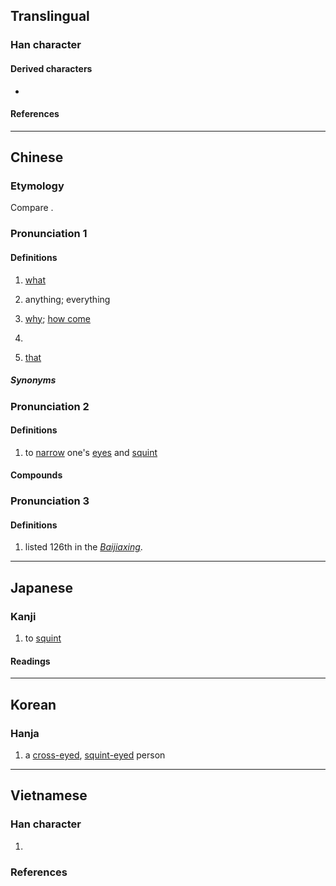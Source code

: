 {{also|セ|ㆤ}}
{{character info/new}}
==Translingual==

===Han character===
{{Han char|rn=5|rad=乙|as=01|sn=2|four=47712|canj=PN,PS,XPN|ids=⿻乛乚,⿻𠃌乚}}

====Derived characters====
* {{l|mul|[[𭑫]], [[𦘮]], [[𭴂]], [[𤘗]], [[𮓲]], [[𠬫]]}}

====References====
{{Han ref|kx=0083.180|dkj=00166|dj=0168.010|hdz=10049.090|uh=4E5C}}

----

==Chinese==
{{zh-forms}}

===Etymology===
Compare {{cog|za|maz||what}}.

===Pronunciation 1===
{{zh-pron
|m=miē
|c=mat1
|c-t=mot2
|mn-t=mih4
|cat=pron
}}

====Definitions====
{{zh-hanzi}}

# {{lb|zh|Cantonese|Teochew}} [[what]]
#: {{zh-x|要 啲 乜？|'''What''' do you want?|C}}
#: {{zh-x|愛 乜個？|tr=ain3 '''mih4''' gai5?|'''What''' do you want?|MN-T}}
# {{lb|zh|Cantonese}} anything; everything
#: {{zh-x|乜 都 得|'''anything''' goes|C}}
# {{lb|zh|Cantonese}} [[why]]; [[how come]]
#: {{zh-x|乜 你 咁 傻 㗎？|'''How come''' you're so stupid?|C}}
# {{lb|zh|Cantonese}} {{n-g|Used at the beginning of a question to give a rhetorical effect.}}
#: {{zh-x|乜 你 未 食飯 㗎{gaa4}？|So you haven't eaten yet?|C}}
#: {{zh-x|乜 仲 未 有 佢 嘅 消息 咩？|So we still don't have any news about him?|C}}
# {{lb|zh|dialectal Mandarin}} [[that]] <!--see https://books.google.com.hk/books?id=rIlVDwAAQBAJ&pg=PT137&dq=%E4%B9%9C%E9%92%B1&hl=zh-CN&sa=X&redir_esc=y&sourceid=cndr#v=onepage&q=%E4%B9%9C%E9%92%B1&f=false-->
<!--see also 汪化云. 方言远指代词“乜、兀”的词源[J]. 汉字文化, 2007(4):50-52.-->
=====Synonyms=====
{{zh-dial|什麼}}
{{zh-dial|為什麼}}

===Pronunciation 2===
{{zh-pron
|m=miē
|c=me1,me2,me5
|mn-t=mi1
|mc=y
|oc=y
|cat=v
}}

====Definitions====
{{zh-hanzi}}

# to [[narrow#Verb|narrow]] one's [[eyes]] and [[squint]]

====Compounds====
{{zh-der|乜乜屑屑|乜乜斜斜|乜乜踅踅|乜斜|乜斜眼|乜斜纏帳}}

===Pronunciation 3===
{{zh-wp|zh:乜姓}}
{{zh-pron
|m=Niè
|c=ne6
|mn-t=nian7
|cat=pn
}}

====Definitions====
{{zh-hanzi}}

# {{surname|zh|dot=,}} listed 126th in the ''[[w:Baijiaxing|Baijiaxing]]''.

----

==Japanese==

===Kanji===
{{ja-kanji|grade=|rs=乙01}}

# to [[squint]]

====Readings====
{{ja-readings
|goon=め
|kanon=ば
|kun=やぶにら-み
}}

----

==Korean==

===Hanja===
{{ko-hanja/new|사팔뜨기|먀}}

# {{lb|ko|offensive|derogatory|vulgar}} a [[cross-eyed]], [[squint-eyed]] person

----

==Vietnamese==

===Han character===
{{vi-readings|rs=乙01
|hanviet=khiết-gdhn
}}

# {{rfdef|vi|sort=乙01}}

===References===
<references/>
